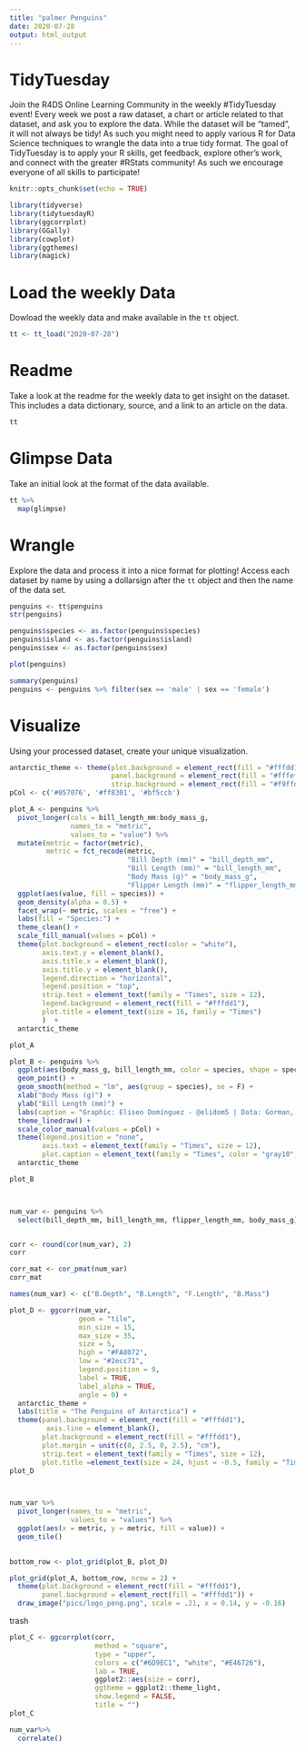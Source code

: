 ```yaml
---
title: "palmer Penguins"
date: 2020-07-28
output: html_output
---
```


# TidyTuesday

Join the R4DS Online Learning Community in the weekly #TidyTuesday event!
Every week we post a raw dataset, a chart or article related to that dataset, and ask you to explore the data.
While the dataset will be “tamed”, it will not always be tidy! As such you might need to apply various R for Data Science techniques to wrangle the data into a true tidy format.
The goal of TidyTuesday is to apply your R skills, get feedback, explore other’s work, and connect with the greater #RStats community!
As such we encourage everyone of all skills to participate!

```r

knitr::opts_chunk$set(echo = TRUE)

library(tidyverse)
library(tidytuesdayR)
library(ggcorrplot)
library(GGally)
library(cowplot)
library(ggthemes)
library(magick)
```

# Load the weekly Data

Dowload the weekly data and make available in the `tt` object.

```r

tt <- tt_load("2020-07-28")

```


# Readme

Take a look at the readme for the weekly data to get insight on the dataset.
This includes a data dictionary, source, and a link to an article on the data.

```r

tt

```


# Glimpse Data

Take an initial look at the format of the data available.

```r

tt %>% 
  map(glimpse)

```

# Wrangle

Explore the data and process it into a nice format for plotting! Access each dataset by name by using a dollarsign after the `tt` object and then the name of the data set.

```r

penguins <- tt$penguins
str(penguins)

penguins$species <- as.factor(penguins$species)
penguins$island <- as.factor(penguins$island)
penguins$sex <- as.factor(penguins$sex)

plot(penguins)

summary(penguins)
penguins <- penguins %>% filter(sex == 'male' | sex == 'female')

```


# Visualize

Using your processed dataset, create your unique visualization.

```r

antarctic_theme <- theme(plot.background = element_rect(fill = "#fffdd1"),
                         panel.background = element_rect(fill = "#fffef2"),
                         strip.background = element_rect(fill = "#f9ffd0"))
pCol <- c('#057076', '#ff8301', '#bf5ccb')

plot_A <- penguins %>%
  pivot_longer(cols = bill_length_mm:body_mass_g,
               names_to = "metric",
               values_to = "value") %>%
  mutate(metric = factor(metric),
         metric = fct_recode(metric, 
                             "Bill Depth (mm)" = "bill_depth_mm",
                             "Bill Length (mm)" = "bill_length_mm",
                             "Body Mass (g)" = "body_mass_g",
                             "Flipper Length (mm)" = "flipper_length_mm")) %>%
  ggplot(aes(value, fill = species)) +
  geom_density(alpha = 0.5) +
  facet_wrap(~ metric, scales = "free") +
  labs(fill = "Species:") +
  theme_clean() +
  scale_fill_manual(values = pCol) +
  theme(plot.background = element_rect(color = "white"),
        axis.text.y = element_blank(),
        axis.title.x = element_blank(),
        axis.title.y = element_blank(),
        legend.direction = "horizontal",
        legend.position = "top",
        strip.text = element_text(family = "Times", size = 12),
        legend.background = element_rect(fill = "#fffdd1"),
        plot.title = element_text(size = 16, family = "Times")
        )  +
  antarctic_theme 

plot_A

plot_B <- penguins %>%
  ggplot(aes(body_mass_g, bill_length_mm, color = species, shape = species)) +
  geom_point() +
  geom_smooth(method = "lm", aes(group = species), se = F) +
  xlab("Body Mass (g)") +
  ylab("Bill Length (mm)") +
  labs(caption = "Graphic: Eliseo Domínguez - @elidom5 | Data: Gorman, Williams and Fraser (2014) | #TidyTuesday") +
  theme_linedraw() +
  scale_color_manual(values = pCol) +
  theme(legend.position = "none",
        axis.text = element_text(family = "Times", size = 12),
        plot.caption = element_text(family = "Times", color = "gray10", hjust = -0.07)) +
  antarctic_theme

plot_B



num_var <- penguins %>%
  select(bill_depth_mm, bill_length_mm, flipper_length_mm, body_mass_g) 


corr <- round(cor(num_var), 2)
corr

corr_mat <- cor_pmat(num_var)
corr_mat

names(num_var) <- c("B.Depth", "B.Length", "F.Length", "B.Mass")

plot_D <- ggcorr(num_var, 
                 geom = "tile",
                 min_size = 15,
                 max_size = 35,
                 size = 5,
                 high = "#FA8072",
                 low = "#2ecc71",
                 legend.position = 0, 
                 label = TRUE,
                 label_alpha = TRUE,
                 angle = 0) +
  antarctic_theme +
  labs(title = "The Penguins of Antarctica") +
  theme(panel.background = element_rect(fill = "#fffdd1"),
         axis.line = element_blank(),
        plot.background = element_rect(fill = "#fffdd1"),
        plot.margin = unit(c(0, 2.5, 0, 2.5), "cm"),
        strip.text = element_text(family = "Times", size = 12),
        plot.title =element_text(size = 24, hjust = -0.5, family = "Times", face = "bold"))
plot_D



num_var %>%
  pivot_longer(names_to = "metric",
               values_to = "values") %>%
  ggplot(aes(x = metric, y = metric, fill = value)) +
  geom_tile()
  


```

```r
bottom_row <- plot_grid(plot_B, plot_D)

plot_grid(plot_A, bottom_row, nrow = 2) +
  theme(plot.background = element_rect(fill = "#fffdd1"),
        panel.background = element_rect(fill = "#fffdd1")) +
  draw_image("pics/logo_peng.png", scale = .21, x = 0.14, y = -0.16) 

```

trash
```r

plot_C <- ggcorrplot(corr, 
                     method = "square", 
                     type = "upper",
                     colors = c("#6D9EC1", "white", "#E46726"),
                     lab = TRUE,
                     ggplot2::aes(size = corr),
                     ggtheme = ggplot2::theme_light,
                     show.legend = FALSE,
                     title = "")
plot_C

num_var%>%
  correlate()
```

